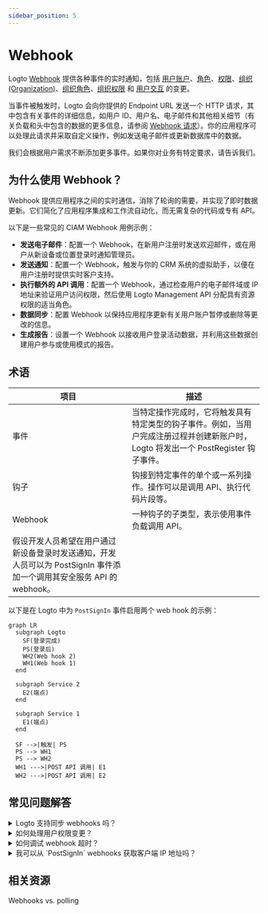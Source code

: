```yaml
---
sidebar_position: 5
---
```


# Webhook

Logto [Webhook](https://auth.wiki/webhook) 提供各种事件的实时通知，包括 [用户账户](/user-management/user-data)、[角色](/authorization/role-based-access-control#roles)、[权限](/authorization/role-based-access-control#permissionsscopes)、[组织 (Organization)](/organizations/organization-data)、[组织角色](/authorization/organization-template#organization-role)、[组织权限](/authorization/organization-template#organization-permission) 和 [用户交互](/end-user-flows) 的变更。

当事件被触发时，Logto 会向你提供的 Endpoint URL 发送一个 HTTP 请求，其中包含有关事件的详细信息，如用户 ID、用户名、电子邮件和其他相关细节（有关负载和头中包含的数据的更多信息，请参阅 [Webhook 请求](/developers/webhooks/webhooks-request)）。你的应用程序可以处理此请求并采取自定义操作，例如发送电子邮件或更新数据库中的数据。

我们会根据用户需求不断添加更多事件。如果你对业务有特定要求，请告诉我们。

## 为什么使用 Webhook？

Webhook 提供应用程序之间的实时通信，消除了轮询的需要，并实现了即时数据更新。它们简化了应用程序集成和工作流自动化，而无需复杂的代码或专有 API。

以下是一些常见的 CIAM Webhook 用例示例：

- **发送电子邮件**：配置一个 Webhook，在新用户注册时发送欢迎邮件，或在用户从新设备或位置登录时通知管理员。
- **发送通知**：配置一个 Webhook，触发与你的 CRM 系统的虚拟助手，以便在用户注册时提供实时客户支持。
- **执行额外的 API 调用**：配置一个 Webhook，通过检查用户的电子邮件域或 IP 地址来验证用户访问权限，然后使用 Logto Management API 分配具有资源权限的适当角色。
- **数据同步**：配置 Webhook 以保持应用程序更新有关用户账户暂停或删除等更改的信息。
- **生成报告**：设置一个 Webhook 以接收用户登录活动数据，并利用这些数据创建用户参与或使用模式的报告。

## 术语

| 项目                                                                                                                  | 描述                                                                                                                               |
| --------------------------------------------------------------------------------------------------------------------- | ---------------------------------------------------------------------------------------------------------------------------------- |
| 事件                                                                                                                  | 当特定操作完成时，它将触发具有特定类型的钩子事件。例如，当用户完成注册过程并创建新账户时，Logto 将发出一个 PostRegister 钩子事件。 |
| 钩子                                                                                                                  | 钩接到特定事件的单个或一系列操作。操作可以是调用 API、执行代码片段等。                                                             |
| Webhook                                                                                                               | 一种钩子的子类型，表示使用事件负载调用 API。                                                                                       |
| 假设开发人员希望在用户通过新设备登录时发送通知，开发人员可以为 PostSignIn 事件添加一个调用其安全服务 API 的 webhook。 |

以下是在 Logto 中为 `PostSignIn` 事件启用两个 web hook 的示例：

```mermaid
graph LR
  subgraph Logto
    SF(登录完成)
    PS(登录后)
    WH2(Web hook 2)
    WH1(Web hook 1)
  end

  subgraph Service 2
    E2(端点)
  end

  subgraph Service 1
    E1(端点)
  end

  SF -->|触发| PS
  PS --> WH1
  PS --> WH2
  WH1 --->|POST API 调用| E1
  WH2 --->|POST API 调用| E2

```

## 常见问题解答

<details>
<summary>Logto 支持同步 webhooks 吗？</summary>

虽然同步 webhooks 会使用户登录流程更顺畅，但我们目前还不支持（未来会支持）。因此，依赖同步 webhooks 的场景目前都需要不同的解决方案。如果你有任何问题，请随时联系我们。

</details>

<details>
<summary>如何处理用户权限变更？</summary>

请参阅 [管理用户权限变更](/authorization/role-based-access-control/protect-api-resources-with-rbac/#optional-handle-user-permission-change) 指南。

</details>

<details>
<summary>如何调试 webhook 超时？</summary>

对于接收 Webhooks 的端点，它应尽快返回 2xx 响应，以告知 Logto Webhook 已成功接收。由于不同用户对 Webhooks 的处理逻辑差异很大，过于复杂的任务可能需要几秒钟，导致 Logto Webhook 超时。最佳实践是维护你自己的事件队列；在接收到 Logto Webhook 后，将事件插入队列并返回 2xx 响应给 Logto。然后让你自己的工作程序逐步处理队列中的任务。如果工作程序遇到错误，请在你自己的服务器上处理。

</details>

<details>
<summary>我可以从 `PostSignIn` webhooks 获取客户端 IP 地址吗？</summary>

可以，你可以在 Webhook 负载中获取 IP 地址、用户代理等信息。如果你需要当前不支持的信息，可以在 GitHub 问题中创建功能请求，或联系我们。

</details>

## 相关资源

<Url href="https://blog.logto.io/webhooks-vs-polling">Webhooks vs. polling</Url>
